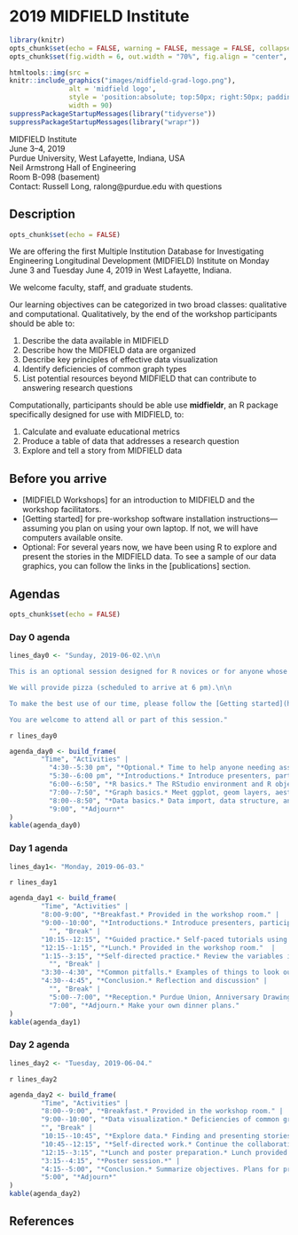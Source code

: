 # 2019 MIDFIELD Institute {-}


<!-- This file is included in the book only if it is listed in the _bookdown.yml file. -->

```r
library(knitr)
opts_chunk$set(echo = FALSE, warning = FALSE, message = FALSE, collapse = TRUE)
opts_chunk$set(fig.width = 6, out.width = "70%", fig.align = "center", fig.asp = 0.618, comment = "#>")
```

```r
htmltools::img(src = 
knitr::include_graphics("images/midfield-grad-logo.png"), 
               alt = 'midfield logo', 
               style = 'position:absolute; top:50px; right:50px; padding:0px;',
               width = 90)
suppressPackageStartupMessages(library("tidyverse"))
suppressPackageStartupMessages(library("wrapr"))
```

MIDFIELD Institute    
June 3--4, 2019    
Purdue University, West Lafayette, Indiana, USA    
Neil Armstrong Hall of Engineering    
Room B-098 (basement)    
Contact: Russell Long, ralong@purdue.edu with questions    






## Description {-}

```r
opts_chunk$set(echo = FALSE)
```

We are offering the first Multiple Institution Database for Investigating Engineering Longitudinal Development (MIDFIELD) Institute on Monday June 3 and Tuesday June 4, 2019 in West Lafayette, Indiana. 

We welcome faculty, staff, and graduate students.  

Our learning objectives can be categorized in two broad classes: qualitative and computational. Qualitatively, by the end of the workshop participants should be able to: 

1. Describe the data available in MIDFIELD  
1. Describe how the MIDFIELD data are organized  
1. Describe key principles of effective data visualization  
1. Identify deficiencies of common graph types  
1. List potential resources beyond MIDFIELD that can contribute to answering research questions  
 
 Computationally, participants should be able use **midfieldr**, an R package specifically designed for use with MIDFIELD, to:

1. Calculate and evaluate educational metrics  
1. Produce a table of data that addresses a research question  
1. Explore and tell a story from MIDFIELD data  







## Before you arrive {-}


- [MIDFIELD Workshops] for an introduction to MIDFIELD and the workshop facilitators. 
- [Getting started] for pre-workshop software installation instructions---assuming you plan on using your own laptop. If not, we will have computers available onsite. 
- Optional: For several years now, we have been using R to explore and present the stories in the MIDFIELD data. To see a sample of our data graphics, you can follow the links in the [publications] section.   










## Agendas {-} 

```r
opts_chunk$set(echo = FALSE)
```

### Day 0 agenda {-}

```r
lines_day0 <- "Sunday, 2019-06-02.\n\n

This is an optional session designed for R novices or for anyone whose R skills are rusty. We cover the basics of data carpentry using the tidyverse packages and data graphics using ggplot2.\n\n 

We will provide pizza (scheduled to arrive at 6 pm).\n\n

To make the best use of our time, please follow the [Getting started](https://midfieldr.github.io/workshops/getting-started.html) instructions before arriving.\n\n  

You are welcome to attend all or part of this session."
```

`r lines_day0`

```r
agenda_day0 <- build_frame(
        "Time", "Activities" |
          "4:30--5:30 pm", "*Optional.* Time to help anyone needing assistance with the software installation." |
          "5:30--6:00 pm", "*Introductions.* Introduce presenters, participants, and learning objectives. Verify that software is installed." |
          "6:00--6:50", "*R basics.* The RStudio environment and R objects, functions, and scripts" |
          "7:00--7:50", "*Graph basics.* Meet ggplot, geom layers, aesthetic mappings, and facets. Writing graphs to file." |
          "8:00--8:50", "*Data basics.* Data import, data structure, and data transformation. Writing data to file." |
          "9:00", "*Adjourn*"
)
kable(agenda_day0)
```


### Day 1 agenda {-} 

```r
lines_day1<- "Monday, 2019-06-03."
```

`r lines_day1`

```r
agenda_day1 <- build_frame(
        "Time", "Activities" |
        "8:00-9:00", "*Breakfast.* Provided in the workshop room." |
        "9:00--10:00", "*Introductions.* Introduce presenters, participants, objectives, MIDFIELD, and persistence metrics we have found insightful." |
          "", "Break" |
        "10:15--12:15", "*Guided practice.* Self-paced tutorials using midfieldr and midfielddata." |
        "12:15--1:15", "*Lunch.* Provided in the workshop room."  |
        "1:15--3:15", "*Self-directed practice.* Review the variables in midfielddata. Define a problem involving the data that interests you. Find a collaborator and begin exploring the problem." |
          "", "Break" |
        "3:30--4:30", "*Common pitfalls.* Examples of things to look out for and consider when exploring research questions. Lessons learned." |
        "4:30--4:45", "*Conclusion.* Reflection and discussion" |
          "", "Break" |
          "5:00--7:00", "*Reception.* Purdue Union, Anniversary Drawing Room" |
          "7:00", "*Adjourn.* Make your own dinner plans."
)
kable(agenda_day1)
```

### Day 2 agenda   {-}

```r
lines_day2 <- "Tuesday, 2019-06-04."
```

`r lines_day2`

```r
agenda_day2 <- build_frame(
        "Time", "Activities" |
        "8:00--9:00", "*Breakfast.* Provided in the workshop room." |
        "9:00--10:00", "*Data visualization.* Deficiencies of common graphs. Creating more effective graphs." |
        "", "Break" |
        "10:15--10:45", "*Explore data.* Finding and presenting stories in the data." |
        "10:45--12:15", "*Self-directed work.* Continue the collaborative work from Day 1. Produce data displays that address your research question." |
        "12:15--3:15", "*Lunch and poster preparation.* Lunch provided in the workshop room. Participants make posters to display their work-in-progress." |
        "3:15--4:15", "*Poster session.*" |
        "4:15--5:00", "*Conclusion.* Summarize objectives. Plans for proposed 2020 FIE Special Session to showcase participants' work.  Assess MIDFIELD Institute." |
        "5:00", "*Adjourn*"
)
kable(agenda_day2)
```


## References {-}

<div id="refs"></div>




